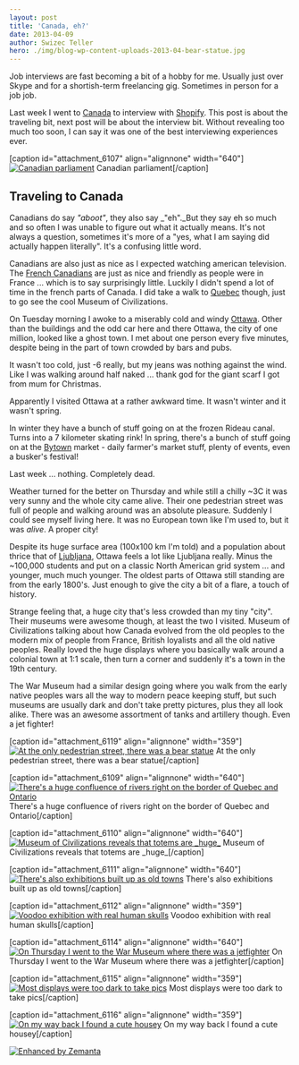 ```yaml
---
layout: post
title: 'Canada, eh?'
date: 2013-04-09
author: Swizec Teller
hero: ./img/blog-wp-content-uploads-2013-04-bear-statue.jpg
---
```

Job interviews are fast becoming a bit of a hobby for me. Usually just over Skype and for a shortish-term freelancing gig. Sometimes in person for a job job.



Last week I went to [Canada](<http://maps.google.com/maps?ll=45.4,-75.6666666667&spn=10.0,10.0&q=45.4,-75.6666666667 (Canada)&t=h> "Canada") to interview with [Shopify](http://shopify.com "Shopify"). This post is about the traveling bit, next post will be about the interview bit. Without revealing too much too soon, I can say it was one of the best interviewing experiences ever.



\[caption id="attachment_6107" align="alignnone" width="640"][![Canadian parliament](http://swizec.com/blog/wp-content/uploads/2013/04/canada-parliament.jpg "Canadian parliament")](http://swizec.com/blog/wp-content/uploads/2013/04/canada-parliament.jpg) Canadian parliament\[/caption]

## Traveling to Canada

Canadians do say _"aboot"_, they also say _"eh"._But they say eh so much and so often I was unable to figure out what it actually means. It's not always a question, sometimes it's more of a "yes, what I am saying did actually happen literally". It's a confusing little word.



Canadians are also just as nice as I expected watching american television. The [French Canadians](http://en.wikipedia.org/wiki/French_Canadian "French Canadian") are just as nice and friendly as people were in France ... which is to say surprisingly little. Luckily I didn't spend a lot of time in the french parts of Canada. I did take a walk to [Quebec](<http://maps.google.com/maps?ll=46.8161111111,-71.2241666667&spn=0.1,0.1&q=46.8161111111,-71.2241666667 (Quebec)&t=h> "Quebec") though, just to go see the cool Museum of Civilizations.



On Tuesday morning I awoke to a miserably cold and windy [Ottawa](<http://maps.google.com/maps?ll=45.4208333333,-75.69&spn=0.1,0.1&q=45.4208333333,-75.69 (Ottawa)&t=h> "Ottawa"). Other than the buildings and the odd car here and there Ottawa, the city of one million, looked like a ghost town. I met about one person every five minutes, despite being in the part of town crowded by bars and pubs.



It wasn't too cold, just -6 really, but my jeans was nothing against the wind. Like I was walking around half naked ... thank god for the giant scarf I got from mum for Christmas.



Apparently I visited Ottawa at a rather awkward time. It wasn't winter and it wasn't spring.



In winter they have a bunch of stuff going on at the frozen Rideau canal. Turns into a 7 kilometer skating rink! In spring, there's a bunch of stuff going on at the [Bytown](<http://maps.google.com/maps?ll=45.42451,-75.694817&spn=1.0,1.0&q=45.42451,-75.694817 (Bytown)&t=h> "Bytown") market - daily farmer's market stuff, plenty of events, even a busker's festival!



Last week ... nothing. Completely dead.



Weather turned for the better on Thursday and while still a chilly ~3C it was very sunny and the whole city came alive. Their one pedestrian street was full of people and walking around was an absolute pleasure. Suddenly I could see myself living here. It was no European town like I'm used to, but it was _alive_. A proper city!



Despite its huge surface area (100x100 km I'm told) and a population about thrice that of [Ljubljana](<http://maps.google.com/maps?ll=46.0555555556,14.5083333333&spn=0.1,0.1&q=46.0555555556,14.5083333333 (Ljubljana)&t=h> "Ljubljana"), Ottawa feels a lot like Ljubljana really. Minus the ~100,000 students and put on a classic North American grid system ... and younger, much much younger. The oldest parts of Ottawa still standing are from the early 1800's. Just enough to give the city a bit of a flare, a touch of history.



Strange feeling that, a huge city that's less crowded than my tiny "city". Their museums were awesome though, at least the two I visited. Museum of Civilizations talking about how Canada evolved from the old peoples to the modern mix of people from France, British loyalists and all the old native peoples. Really loved the huge displays where you basically walk around a colonial town at 1:1 scale, then turn a corner and suddenly it's a town in the 19th century.



The War Museum had a similar design going where you walk from the early native peoples wars all the way to modern peace keeping stuff, but such museums are usually dark and don't take pretty pictures, plus they all look alike. There was an awesome assortment of tanks and artillery though. Even a jet fighter!



\[caption id="attachment_6119" align="alignnone" width="359"][![At the only pedestrian street, there was a bear statue](http://swizec.com/blog/wp-content/uploads/2013/04/bear-statue.jpg "At the only pedestrian street, there was a bear statue")](./img/blog-wp-content-uploads-2013-04-bear-statue.jpg) At the only pedestrian street, there was a bear statue\[/caption]



\[caption id="attachment_6109" align="alignnone" width="640"][![There's a huge confluence of rivers right on the border of Quebec and Ontario](http://swizec.com/blog/wp-content/uploads/2013/04/confluence-of-rivers.jpg "There's a huge confluence of rivers right on the border of Quebec and Ontario")](./img/blog-wp-content-uploads-2013-04-confluence-of-rivers.jpg) There's a huge confluence of rivers right on the border of Quebec and Ontario\[/caption]



\[caption id="attachment_6110" align="alignnone" width="640"][![Museum of Civilizations reveals that totems are \_huge_](http://swizec.com/blog/wp-content/uploads/2013/04/totems.jpg "Museum of Civilizations reveals that totems are _huge_")](./img/blog-wp-content-uploads-2013-04-totems.jpg) Museum of Civilizations reveals that totems are \_huge\_\[/caption]



\[caption id="attachment_6111" align="alignnone" width="640"][![There's also exhibitions built up as old towns](http://swizec.com/blog/wp-content/uploads/2013/04/museum-of-civilizations.jpg "There's also exhibitions built up as old towns")](./img/blog-wp-content-uploads-2013-04-museum-of-civilizations.jpg) There's also exhibitions built up as old towns\[/caption]



\[caption id="attachment_6112" align="alignnone" width="359"][![Voodoo exhibition with real human skulls](http://swizec.com/blog/wp-content/uploads/2013/04/voodoo.jpg "Voodoo exhibition with real human skulls")](./img/blog-wp-content-uploads-2013-04-voodoo.jpg) Voodoo exhibition with real human skulls\[/caption]



\[caption id="attachment_6114" align="alignnone" width="640"][![On Thursday I went to the War Museum where there was a jetfighter](http://swizec.com/blog/wp-content/uploads/2013/04/jetfighter.jpg "On Thursday I went to the War Museum where there was a jetfighter")](./img/blog-wp-content-uploads-2013-04-jetfighter.jpg) On Thursday I went to the War Museum where there was a jetfighter\[/caption]



\[caption id="attachment_6115" align="alignnone" width="359"][![Most displays were too dark to take pics](http://swizec.com/blog/wp-content/uploads/2013/04/victory-bonds.jpg "Most displays were too dark to take pics")](./img/blog-wp-content-uploads-2013-04-victory-bonds.jpg) Most displays were too dark to take pics\[/caption]



\[caption id="attachment_6116" align="alignnone" width="359"][![On my way back I found a cute housey](http://swizec.com/blog/wp-content/uploads/2013/04/housey1.jpg "On my way back I found a cute housey")](./img/blog-wp-content-uploads-2013-04-housey1.jpg) On my way back I found a cute housey\[/caption]



[![Enhanced by Zemanta](http://img.zemanta.com/zemified_e.png?x-id=1b5ae7ff-277d-4a1b-bf54-be09bfdf7dd8)](http://www.zemanta.com/?px "Enhanced by Zemanta")